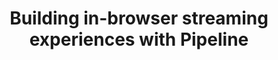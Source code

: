 ---
title: 'Building in-browser streaming experiences with Pipeline'
description: 'How to stream with a Livepeer Pipeline from your browser'
icon: 'globe'
---